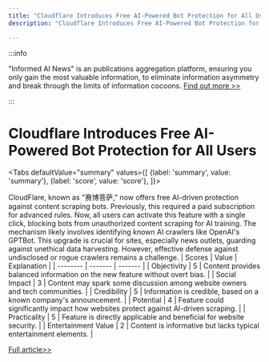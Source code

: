 ```yaml
---
title: "Cloudflare Introduces Free AI-Powered Bot Protection for All Users"
description: "Cloudflare Introduces Free AI-Powered Bot Protection for All Users"

---
```



:::info

"Informed AI News" is an publications aggregation platform, ensuring you only gain the most valuable information, to eliminate information asymmetry and break through the limits of information cocoons.  [Find out more >>](/)

:::

# Cloudflare Introduces Free AI-Powered Bot Protection for All Users


<Tabs
	defaultValue="summary"
	values={[
	{label: 'summary', value: 'summary'},
	{label: 'score', value: 'score'},
]}>
<TabItem value="summary">


CloudFlare, known as "赛博菩萨," now offers free AI-driven protection against content scraping bots. Previously, this required a paid subscription for advanced rules. Now, all users can activate this feature with a single click, blocking bots from unauthorized content scraping for AI training. The mechanism likely involves identifying known AI crawlers like OpenAI's GPTBot. This upgrade is crucial for sites, especially news outlets, guarding against unethical data harvesting. However, effective defense against undisclosed or rogue crawlers remains a challenge.
</TabItem>
<TabItem value="score">
	| Scores     | Value   | Explanation |
	| -------- | ------- | ------- |
	| Objectivity  | 5    | Content provides balanced information on the new feature without overt bias.    |
	| Social Impact | 3     | Content may spark some discussion among website owners and tech communities.    |
	| Credibility    | 5    | Information is credible, based on a known company's announcement.    |
	| Potential    | 4    | Feature could significantly impact how websites protect against AI-driven scraping.    |
	| Practicality    | 5    | Feature is directly applicable and beneficial for website security.    |
	| Entertainment Value    | 2    | Content is informative but lacks typical entertainment elements.    |
</TabItem>
</Tabs>

[Full article>>](https://www.cnbeta.com.tw/articles/tech/1436037.htm)
